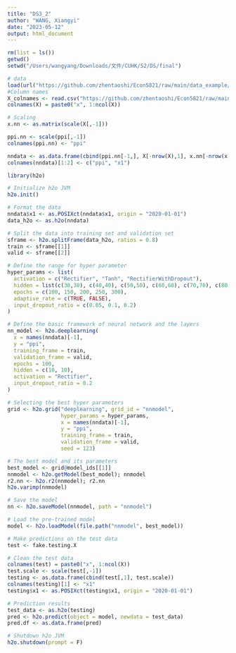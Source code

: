 ```yaml
---
title: "DS3_2"
author: "WANG, Xiangyi"
date: "2023-05-12"
output: html_document
---
```


```r
rm(list = ls())
getwd()
setwd("/Users/wangyang/Downloads/文件/CUHK/S2/DS/final")
```

```r
# data
load(url("https://github.com/zhentaoshi/Econ5821/raw/main/data_example/dataset_inf.Rdata"))
#Column names
X_colnames <- read.csv("https://github.com/zhentaoshi/Econ5821/raw/main/data_example/X_colnames.csv")
colnames(X) = paste0("x", 1:ncol(X))
```

```r
# Scaling
x.nn <- as.matrix(scale(X[,-1]))

ppi.nn <- scale(ppi[,-1])
colnames(ppi.nn) <- "ppi"

nndata <- as.data.frame(cbind(ppi.nn[-1,], X[-nrow(X),1], x.nn[-nrow(x.nn),]))
colnames(nndata)[1:2] <- c("ppi", "x1")
```

```r
library(h2o)

# Initialize h2o JVM
h2o.init()
```

```r
# Format the data
nndata$x1 <- as.POSIXct(nndata$x1, origin = "2020-01-01")
data_h2o <- as.h2o(nndata)

# Split the data into training set and validation set
sframe <- h2o.splitFrame(data_h2o, ratios = 0.8)
train <- sframe[[1]]
valid <- sframe[[2]]

# Define the range for hyper parameter
hyper_params <- list(
  activation = c("Rectifier", "Tanh", "RectifierWithDropout"),
  hidden = list(c(30,30), c(40,40), c(50,50), c(60,60), c(70,70), c(80,80), c(90,90), c(100,100)),
  epochs = c(100, 150, 200, 250, 300),
  adaptive_rate = c(TRUE, FALSE),
  input_dropout_ratio = c(0.05, 0.1, 0.2)
)

# Define the basic framework of neural network and the layers
nn_model <- h2o.deeplearning(
  x = names(nndata)[-1],
  y = "ppi",
  training_frame = train,
  validation_frame = valid, 
  epochs = 100,
  hidden = c(10, 10),
  activation = "Rectifier",
  input_dropout_ratio = 0.2
)

# Selecting the best hyper parameters
grid <- h2o.grid("deeplearning", grid_id = "nnmodel", 
                 hyper_params = hyper_params,
                 x = names(nndata)[-1],
                 y = "ppi",
                 training_frame = train, 
                 validation_frame = valid, 
                 seed = 123)

# The best model and its parameters
best_model <- grid@model_ids[[1]]
nnmodel <- h2o.getModel(best_model); nnmodel
r2.nn <- h2o.r2(nnmodel); r2.nn
h2o.varimp(nnmodel)

# Save the model
nn <- h2o.saveModel(nnmodel, path = "nnmodel")
```

```r
# Load the pre-trained model
model <- h2o.loadModel(file.path("nnmodel", best_model))

# Make predictions on the test data
test <- fake.testing.X

# Clean the test data
colnames(test) = paste0("x", 1:ncol(X))
test.scale <- scale(test[,-1])
testing <- as.data.frame(cbind(test[,1], test.scale))
colnames(testing)[1] <- "x1"
testing$x1 <- as.POSIXct(testing$x1, origin = "2020-01-01")

# Prediction results
test_data <- as.h2o(testing)
pred <- h2o.predict(object = model, newdata = test_data)
pred.df <- as.data.frame(pred)
```

```r
# Shutdown h2o JVM
h2o.shutdown(prompt = F)
```
